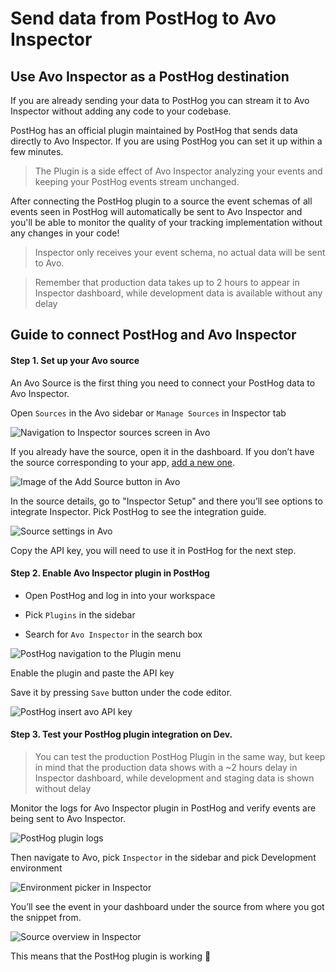 # Send data from PostHog to Avo Inspector

## Use Avo Inspector as a PostHog destination

If you are already sending your data to PostHog you can stream it to Avo Inspector without adding any code to your codebase.

PostHog has an official plugin maintained by PostHog that sends data directly to Avo Inspector. If you are using PostHog you can set it up within a few minutes.

> The Plugin is a side effect of Avo Inspector analyzing your events and keeping your PostHog events stream unchanged.

After connecting the PostHog plugin to a source the event schemas of all events seen in PostHog will automatically be sent to Avo Inspector and you'll be able to monitor the quality of your tracking implementation without any changes in your code!

> Inspector only receives your event schema, no actual data will be sent to Avo.

> Remember that production data takes up to 2 hours to appear in Inspector dashboard, while development data is available without any delay

## Guide to connect PostHog and Avo Inspector

#### Step 1. Set up your Avo source

An Avo Source is the first thing you need to connect your PostHog data to Avo Inspector.

Open `Sources` in the Avo sidebar or `Manage Sources` in Inspector tab

![Navigation to Inspector sources screen in Avo](/images/workspace/nav-inspector-sources-highlighted.png)

If you already have the source, open it in the dashboard. If you don’t have the source corresponding to your app, [add a new one](/inspector/inspector-overview#configuring-sources).

![Image of the Add Source button in Avo](/images/add-source.png)

In the source details, go to "Inspector Setup" and there you’ll see options to integrate Inspector. Pick PostHog to see the integration guide.

![Source settings in Avo](/images/guide-posthog-to-inspector/source-setup.png)

Copy the API key, you will need to use it in PostHog for the next step.

#### Step 2. Enable Avo Inspector plugin in PostHog

- Open PostHog and log in into your workspace

- Pick `Plugins` in the sidebar

- Search for `Avo Inspector` in the search box

![PostHog navigation to the Plugin menu](/images/guide-posthog-to-inspector/avo-plugin.png)

Enable the plugin and paste the API key

Save it by pressing `Save` button under the code editor.

![PostHog insert avo API key](/images/guide-posthog-to-inspector/insert-api-key.png)

#### Step 3. Test your PostHog plugin integration on Dev.

> You can test the production PostHog Plugin in the same way, but keep in mind that the production data shows with a ~2 hours delay in Inspector dashboard, while development and staging data is shown without delay

Monitor the logs for Avo Inspector plugin in PostHog and verify events are being sent to Avo Inspector.

![PostHog plugin logs](/images/guide-posthog-to-inspector/logs.png)

Then navigate to Avo, pick `Inspector` in the sidebar and pick Development environment

![Environment picker in Inspector](/images/guide-segment-to-inspector/inspector-development-env.png)

You’ll see the event in your dashboard under the source from where you got the snippet from.

![Source overview in Inspector](/images/guide-segment-to-inspector/source-in-inspector.png)

This means that the PostHog plugin is working 🎉
